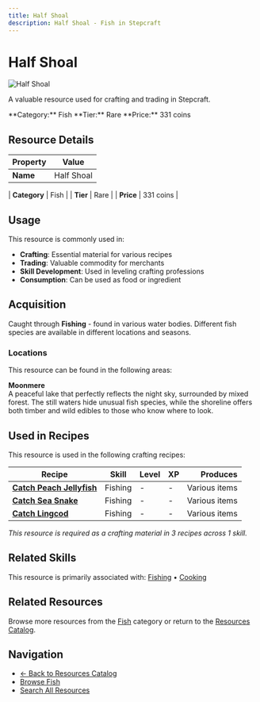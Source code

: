 ```yaml
---
title: Half Shoal
description: Half Shoal - Fish in Stepcraft
---
```


# Half Shoal

<div className="flex items-start gap-6 mb-8">
  <div className="flex-shrink-0">
    <img src="/assets/resources/fishing/half_shoal.png" alt="Half Shoal" className="w-24 h-24 border rounded-lg" />
  </div>
  <div className="flex-1">
    <div className="space-y-2">
      <p className="text-lg text-muted-foreground">A valuable resource used for crafting and trading in Stepcraft.</p>
      <div className="flex flex-wrap gap-4 text-sm">
        <span className="px-2 py-1 bg-blue-100 dark:bg-blue-900 rounded-md">
          **Category:** Fish
        </span>
        <span className="px-2 py-1 bg-blue-100 dark:bg-blue-900 rounded-md">
          **Tier:** Rare
        </span>
        <span className="px-2 py-1 bg-green-100 dark:bg-green-900 rounded-md">
          **Price:** 331 coins
        </span>
      </div>
    </div>
  </div>
</div>

## Resource Details

| Property | Value |
|----------|-------|
| **Name** | Half Shoal |

| **Category** | Fish |
| **Tier** | Rare |
| **Price** | 331 coins |


## Usage

This resource is commonly used in:

- **Crafting**: Essential material for various recipes
- **Trading**: Valuable commodity for merchants
- **Skill Development**: Used in leveling crafting professions
- **Consumption**: Can be used as food or ingredient



## Acquisition

Caught through **Fishing** - found in various water bodies. Different fish species are available in different locations and seasons.

### Locations

This resource can be found in the following areas:

**Moonmere**  
A peaceful lake that perfectly reflects the night sky, surrounded by mixed forest. The still waters hide unusual fish species, while the shoreline offers both timber and wild edibles to those who know where to look.


## Used in Recipes

This resource is used in the following crafting recipes:

| Recipe | Skill | Level | XP | Produces |
|--------|-------|-------|----|---------:|
| **[Catch Peach Jellyfish](/docs/skills/individual/fishing#peach_jellyfish)** | Fishing | - | - | Various items |
| **[Catch Sea Snake](/docs/skills/individual/fishing#sea_snake)** | Fishing | - | - | Various items |
| **[Catch Lingcod](/docs/skills/individual/fishing#lingcod)** | Fishing | - | - | Various items |

*This resource is required as a crafting material in 3 recipes across 1 skill.*


## Related Skills

This resource is primarily associated with: [Fishing](/docs/skills/individual/fishing) • [Cooking](/docs/skills/individual/cooking)

## Related Resources

Browse more resources from the [Fish](/docs/resources#fish) category or return to the [Resources Catalog](/docs/resources).

## Navigation

- [← Back to Resources Catalog](/docs/resources)
- [Browse Fish](/docs/resources#fish)
- [Search All Resources](/search)
